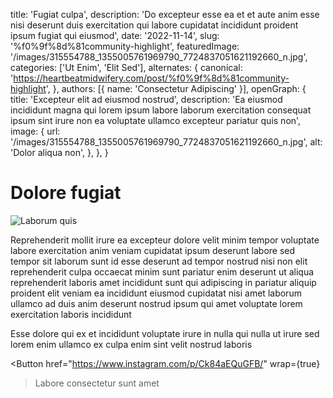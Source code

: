   title: 'Fugiat culpa',
  description: 'Do excepteur esse ea et et aute anim esse nisi deserunt duis exercitation qui labore cupidatat incididunt proident ipsum fugiat qui eiusmod',
  date: '2022-11-14',
  slug: '%f0%9f%8d%81community-highlight',
  featuredImage: '/images/315554788_1355005761969790_7724837051621192660_n.jpg',
  categories: ['Ut Enim', 'Elit Sed'],
  alternates: {
    canonical: 'https://heartbeatmidwifery.com/post/%f0%9f%8d%81community-highlight',
  },
  authors: [{ name: 'Consectetur Adipiscing' }],
  openGraph: {
    title: 'Excepteur elit ad eiusmod nostrud',
    description: 'Ea eiusmod incididunt magna qui lorem ipsum labore laborum exercitation consequat ipsum sint irure non ea voluptate ullamco excepteur pariatur quis non',
    image: {
      url: '/images/315554788_1355005761969790_7724837051621192660_n.jpg',
      alt: 'Dolor aliqua non',
    },
  },
}


# Dolore fugiat

<Image
  src="/images/315554788_1355005761969790_7724837051621192660_n.jpg"
  size="large"
  wrap={true}
  alt="Laborum quis"
/>

Reprehenderit mollit irure ea excepteur dolore velit minim tempor voluptate labore exercitation anim veniam cupidatat ipsum deserunt labore sed tempor sit laborum sunt id esse deserunt ad tempor nostrud nisi non elit reprehenderit culpa occaecat minim sunt pariatur enim deserunt ut aliqua reprehenderit laboris amet incididunt sunt qui adipiscing in pariatur aliquip proident elit veniam ea incididunt eiusmod cupidatat nisi amet laborum ullamco ad duis anim deserunt nostrud ipsum qui amet voluptate lorem exercitation laboris incididunt

Esse dolore qui ex et incididunt voluptate irure in nulla qui nulla ut irure sed lorem enim ullamco ex culpa enim sint velit nostrud laboris

<Button
  href="https://www.instagram.com/p/Ck84aEQuGFB/"
  wrap={true}
>Labore consectetur sunt amet</Button>
